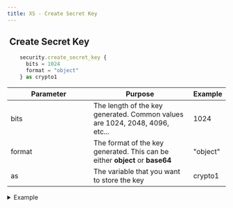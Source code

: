 ```yaml
---
title: XS - Create Secret Key
---
```


## <img src="../assets/docuBadge (10).png" alt="" data-size="line" /> Create Secret Key <a href="#xs-secretkey" id="xs-secretkey"></a>

```javascript
    security.create_secret_key {
      bits = 1024
      format = "object"
    } as crypto1
```

<table><thead><tr><th width="175">Parameter</th><th>Purpose</th><th>Example</th></tr></thead><tbody><tr><td>bits</td><td>The length of the key generated. Common values are 1024, 2048, 4096, etc...</td><td>1024</td></tr><tr><td>format</td><td>The format of the key generated. This can be either <strong>object</strong> or <strong>base64</strong></td><td>"object"</td></tr><tr><td>as</td><td>The variable that you want to store the key</td><td>crypto1</td></tr></tbody></table>

<details>

<summary>Example</summary>

```javascript
    security.create_secret_key {
      bits = 1024
      format = "object"
    } as crypto1
```

![](<../assets/CleanShot 2025-03-06 at 22.08.06@2x.png>)

</details>
